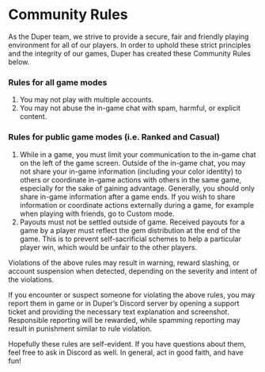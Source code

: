 # Community Rules

As the Duper team, we strive to provide a secure, fair and friendly playing environment for all of our players. In order to uphold these strict principles and the integrity of our games, Duper has created these Community Rules below.

### Rules for all game modes

1. You may not play with multiple accounts.
2. You may not abuse the in-game chat with spam, harmful, or explicit content.

### Rules for public game modes (i.e. Ranked and Casual)

1. While in a game, you must limit your communication to the in-game chat on the left of the game screen. Outside of the in-game chat, you may not share your in-game information (including your color identity) to others or coordinate in-game actions with others in the same game, especially for the sake of gaining advantage. Generally, you should only share in-game information after a game ends. If you wish to share information or coordinate actions externally during a game, for example when playing with friends, go to Custom mode.
2. Payouts must not be settled outside of game. Received payouts for a game by a player must reflect the gem distribution at the end of the game. This is to prevent self-sacrificial schemes to help a particular player win, which would be unfair to the other players.

Violations of the above rules may result in warning, reward slashing, or account suspension when detected, depending on the severity and intent of the violations.

If you encounter or suspect someone for violating the above rules, you may report them in game or in Duper’s Discord server by opening a support ticket and providing the necessary text explanation and screenshot. Responsible reporting will be rewarded, while spamming reporting may result in punishment similar to rule violation.

Hopefully these rules are self-evident. If you have questions about them, feel free to ask in Discord as well. In general, act in good faith, and have fun!
